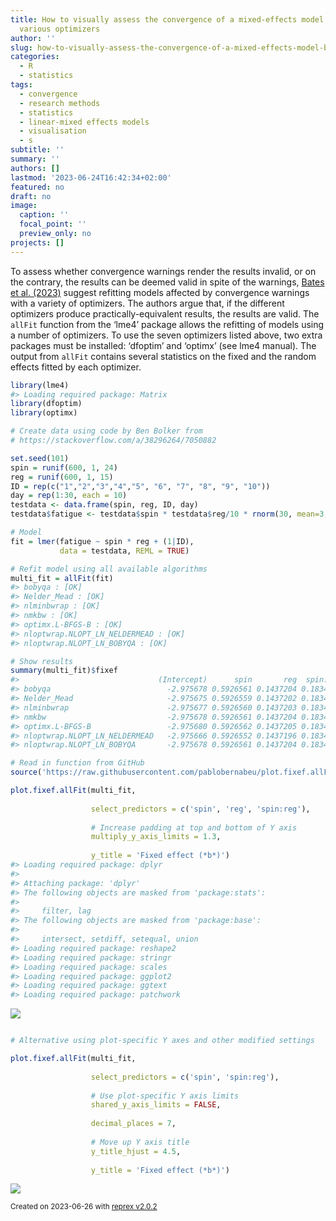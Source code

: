 ```yaml
---
title: How to visually assess the convergence of a mixed-effects model by plotting
  various optimizers
author: ''
slug: how-to-visually-assess-the-convergence-of-a-mixed-effects-model-by-plotting-various-optimizers
categories:
  - R
  - statistics
tags:
  - convergence
  - research methods
  - statistics
  - linear-mixed effects models
  - visualisation
  - s
subtitle: ''
summary: ''
authors: []
lastmod: '2023-06-24T16:42:34+02:00'
featured: no
draft: no
image:
  caption: ''
  focal_point: ''
  preview_only: no
projects: []
---
```



To assess whether convergence warnings render the results invalid, or on the contrary, the results can be deemed valid in spite of the warnings, [Bates et al. (2023)](https://cran.r-project.org/web/packages/lme4/lme4.pdf) suggest refitting models affected by convergence warnings with a variety of optimizers. The authors argue that, if the different optimizers produce practically-equivalent results, the results are valid. The `allFit` function from the ‘lme4’ package allows the refitting of models using a number of optimizers. To use the seven optimizers listed above, two extra packages must be installed: ‘dfoptim’ and ‘optimx’ (see lme4 manual). The output from `allFit` contains several statistics on the fixed and the random effects fitted by each optimizer. 
 
``` r
library(lme4)
#> Loading required package: Matrix
library(dfoptim)
library(optimx)

# Create data using code by Ben Bolker from 
# https://stackoverflow.com/a/38296264/7050882

set.seed(101)
spin = runif(600, 1, 24)
reg = runif(600, 1, 15)
ID = rep(c("1","2","3","4","5", "6", "7", "8", "9", "10"))
day = rep(1:30, each = 10)
testdata <- data.frame(spin, reg, ID, day)
testdata$fatigue <- testdata$spin * testdata$reg/10 * rnorm(30, mean=3, sd=2)

# Model
fit = lmer(fatigue ~ spin * reg + (1|ID),
           data = testdata, REML = TRUE)

# Refit model using all available algorithms
multi_fit = allFit(fit)
#> bobyqa : [OK]
#> Nelder_Mead : [OK]
#> nlminbwrap : [OK]
#> nmkbw : [OK]
#> optimx.L-BFGS-B : [OK]
#> nloptwrap.NLOPT_LN_NELDERMEAD : [OK]
#> nloptwrap.NLOPT_LN_BOBYQA : [OK]

# Show results 
summary(multi_fit)$fixef
#>                               (Intercept)      spin       reg  spin:reg
#> bobyqa                          -2.975678 0.5926561 0.1437204 0.1834016
#> Nelder_Mead                     -2.975675 0.5926559 0.1437202 0.1834016
#> nlminbwrap                      -2.975677 0.5926560 0.1437203 0.1834016
#> nmkbw                           -2.975678 0.5926561 0.1437204 0.1834016
#> optimx.L-BFGS-B                 -2.975680 0.5926562 0.1437205 0.1834016
#> nloptwrap.NLOPT_LN_NELDERMEAD   -2.975666 0.5926552 0.1437196 0.1834017
#> nloptwrap.NLOPT_LN_BOBYQA       -2.975678 0.5926561 0.1437204 0.1834016

# Read in function from GitHub
source('https://raw.githubusercontent.com/pablobernabeu/plot.fixef.allFit/main/plot.fixef.allFit.R')

plot.fixef.allFit(multi_fit, 
                  
                  select_predictors = c('spin', 'reg', 'spin:reg'), 
                  
                  # Increase padding at top and bottom of Y axis
                  multiply_y_axis_limits = 1.3,
                  
                  y_title = 'Fixed effect (*b*)')
#> Loading required package: dplyr
#> 
#> Attaching package: 'dplyr'
#> The following objects are masked from 'package:stats':
#> 
#>     filter, lag
#> The following objects are masked from 'package:base':
#> 
#>     intersect, setdiff, setequal, union
#> Loading required package: reshape2
#> Loading required package: stringr
#> Loading required package: scales
#> Loading required package: ggplot2
#> Loading required package: ggtext
#> Loading required package: patchwork
```

![](https://i.imgur.com/XYQDug2.png)<!-- -->

``` r

# Alternative using plot-specific Y axes and other modified settings

plot.fixef.allFit(multi_fit, 
                  
                  select_predictors = c('spin', 'spin:reg'), 
                  
                  # Use plot-specific Y axis limits
                  shared_y_axis_limits = FALSE,
                  
                  decimal_places = 7, 
                  
                  # Move up Y axis title
                  y_title_hjust = 4.5,
                  
                  y_title = 'Fixed effect (*b*)')
```

![](https://i.imgur.com/BYXJYxM.png)<!-- -->

<sup>Created on 2023-06-26 with [reprex v2.0.2](https://reprex.tidyverse.org)</sup>
